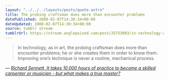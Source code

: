 ```yaml
---
layout: "../../../layouts/posts/quote.astro"
title: The probing craftsman does more than encounter problems
datePublished: 2008-02-07T14:30:34+00:00
dateUpdated: 2008-02-07T14:30:34+00:00
source: tumblr stream
tumblrUrl: https://stream.anglepoised.com/post/25753003/in-technology-as-in-art-the-probing-craftsman
---
```


> In technology, as in art, the probing craftsman does more than encounter problems; he or she creates them in order to know them. Improving one&rsquo;s technique is never a routine, mechanical process.

— <cite>[Richard Sennett, _It takes 10,000 hours of practice to become a skilled carpenter or musician - but what makes a true master?_](https://www.theguardian.com/books/2008/feb/02/featuresreviews.guardianreview14)</cite>

